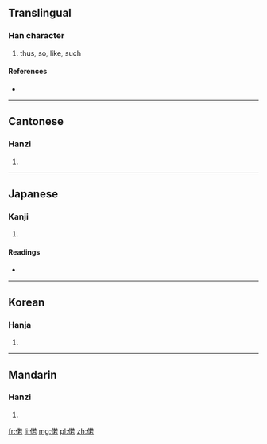 ==Translingual==

===Han character===
{{Han char|rn=9|rad=人|as=09|sn=11|four=2426<sub>4</sub>|canj=人廿大口 (OTKR)}}

# thus, so, like, such

====References====
* {{Han ref|kx=0110.080|dkj=00840|dj=0235.030|hdz=10171.060|uh=504C|ud=20556|bh=B0B4|bd=45236}}

----

==Cantonese==

===Hanzi===
{{yue-hanzi|jyut=|y=ye6}}

# {{defn|lang=yue|sort=人09}}

----

==Japanese==

===Kanji===
{{ja-kanji|grade=|rs=人09}}

# {{defn|lang=ja|sort=人09}}

====Readings====
* {{ja-readings|on=[[じゃ]] (ja), [[にゃ]] (nya)|kun=[[このような]] (konoyouna), [[このように]] (konoyouni)}}

----

==Korean==

===Hanja===
{{ko-hanja|hangeul=야|rv=ya|mr=ya}}

# {{defn|lang=ko|sort=人09}}

----

==Mandarin==

===Hanzi===
{{cmn-hanzi|pin=[[ruò]] ([[ruo4]])|wg=jo<sup>4</sup>}}

# {{defn|lang=cmn|sort=人09}}

[[fr:偌]]
[[li:偌]]
[[mg:偌]]
[[pl:偌]]
[[zh:偌]]